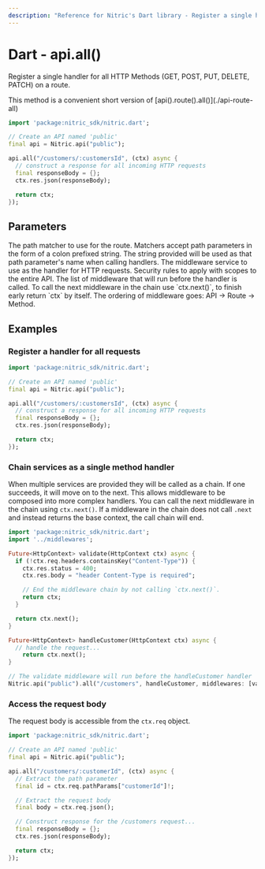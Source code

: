 ```yaml
---
description: "Reference for Nitric's Dart library - Register a single handler for all HTTP Methods (GET, POST, PUT, DELETE, PATCH) on the route."
---
```


# Dart - api.all()

Register a single handler for all HTTP Methods (GET, POST, PUT, DELETE, PATCH) on a route.

<Note>
  This method is a convenient short version of
  [api().route().all()](./api-route-all)
</Note>

```dart
import 'package:nitric_sdk/nitric.dart';

// Create an API named 'public'
final api = Nitric.api("public");

api.all("/customers/:customersId", (ctx) async {
  // construct a response for all incoming HTTP requests
  final responseBody = {};
  ctx.res.json(responseBody);

  return ctx;
});
```

## Parameters

<Properties>
  <Property name="match" required type="String">
    The path matcher to use for the route. Matchers accept path parameters in
    the form of a colon prefixed string. The string provided will be used as
    that path parameter's name when calling handlers.
  </Property>
  <Property name="handler" required type="HttpHandler">
    The middleware service to use as the handler for HTTP requests.
  </Property>
  <Property name="security" type="List<OidcOptions>">
    Security rules to apply with scopes to the entire API.
  </Property>
  <Property name="middlewares" type="List<HttpHandler>">
    The list of middleware that will run before the handler is called. To call
    the next middleware in the chain use `ctx.next()`, to finish early return
    `ctx` by itself. The ordering of middleware goes: API -> Route -> Method.
  </Property>
</Properties>

## Examples

### Register a handler for all requests

```dart
import 'package:nitric_sdk/nitric.dart';

// Create an API named 'public'
final api = Nitric.api("public");

api.all("/customers/:customersId", (ctx) async {
  // construct a response for all incoming HTTP requests
  final responseBody = {};
  ctx.res.json(responseBody);

  return ctx;
});
```

### Chain services as a single method handler

When multiple services are provided they will be called as a chain. If one succeeds, it will move on to the next. This allows middleware to be composed into more complex handlers. You can call the next middleware in the chain using `ctx.next()`. If a middleware in the chain does not call `.next` and instead returns the base context, the call chain will end.

```dart
import 'package:nitric_sdk/nitric.dart';
import '../middlewares';

Future<HttpContext> validate(HttpContext ctx) async {
  if (!ctx.req.headers.containsKey("Content-Type")) {
    ctx.res.status = 400;
    ctx.res.body = "header Content-Type is required";

    // End the middleware chain by not calling `ctx.next()`.
    return ctx;
  }

  return ctx.next();
}

Future<HttpContext> handleCustomer(HttpContext ctx) async {
  // handle the request...
	return ctx.next();
}

// The validate middleware will run before the handleCustomer handler
Nitric.api("public").all("/customers", handleCustomer, middlewares: [validate]);
```

### Access the request body

The request body is accessible from the `ctx.req` object.

```dart
import 'package:nitric_sdk/nitric.dart';

// Create an API named 'public'
final api = Nitric.api("public");

api.all("/customers/:customerId", (ctx) async {
  // Extract the path parameter
  final id = ctx.req.pathParams["customerId"]!;

  // Extract the request body
  final body = ctx.req.json();

  // Construct response for the /customers request...
  final responseBody = {};
  ctx.res.json(responseBody);

  return ctx;
});
```

